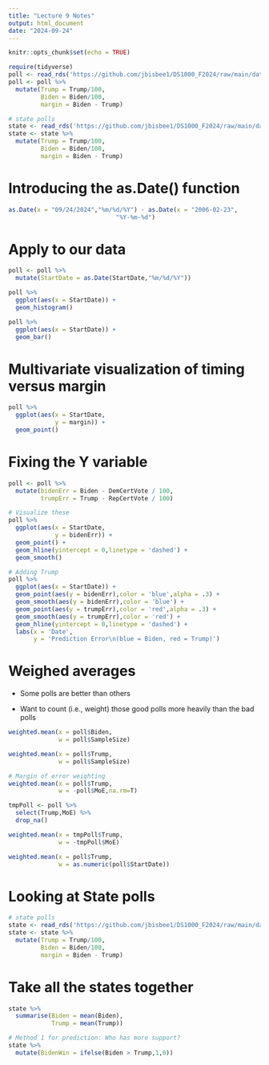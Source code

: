 ```yaml
---
title: "Lecture 9 Notes"
output: html_document
date: "2024-09-24"
---
```


```r
knitr::opts_chunk$set(echo = TRUE)
```

```r
require(tidyverse)
poll <- read_rds('https://github.com/jbisbee1/DS1000_F2024/raw/main/data/Pres2020_PV.Rds')
poll <- poll %>%
  mutate(Trump = Trump/100,
         Biden = Biden/100,
         margin = Biden - Trump)

# state polls
state <- read_rds('https://github.com/jbisbee1/DS1000_F2024/raw/main/data/Pres2020_StatePolls.Rds')
state <- state %>%
  mutate(Trump = Trump/100,
         Biden = Biden/100,
         margin = Biden - Trump)

```

# Introducing the as.Date() function

```r
as.Date(x = "09/24/2024","%m/%d/%Y") - as.Date(x = "2006-02-23",
                              "%Y-%m-%d")
```

# Apply to our data

```r
poll <- poll %>%
  mutate(StartDate = as.Date(StartDate,"%m/%d/%Y"))

poll %>%
  ggplot(aes(x = StartDate)) + 
  geom_histogram()

poll %>%
  ggplot(aes(x = StartDate)) + 
  geom_bar()
```

# Multivariate visualization of timing versus margin

```r
poll %>%
  ggplot(aes(x = StartDate,
             y = margin)) + 
  geom_point()
```

# Fixing the Y variable

```r
poll <- poll %>%
  mutate(bidenErr = Biden - DemCertVote / 100,
         trumpErr = Trump - RepCertVote / 100)

# Visualize these
poll %>%
  ggplot(aes(x = StartDate,
             y = bidenErr)) + 
  geom_point() + 
  geom_hline(yintercept = 0,linetype = 'dashed') + 
  geom_smooth()

# Adding Trump
poll %>%
  ggplot(aes(x = StartDate)) + 
  geom_point(aes(y = bidenErr),color = 'blue',alpha = .3) + 
  geom_smooth(aes(y = bidenErr),color = 'blue') + 
  geom_point(aes(y = trumpErr),color = 'red',alpha = .3) + 
  geom_smooth(aes(y = trumpErr),color = 'red') + 
  geom_hline(yintercept = 0,linetype = 'dashed') + 
  labs(x = 'Date',
       y = 'Prediction Error\n(blue = Biden, red = Trump)')
```

# Weighed averages

- Some polls are better than others

- Want to count (i.e., weight) those good polls more heavily than the bad polls

```r
weighted.mean(x = poll$Biden,
              w = poll$SampleSize)

weighted.mean(x = poll$Trump,
              w = poll$SampleSize)

# Margin of error weighting
weighted.mean(x = poll$Trump,
              w = -poll$MoE,na.rm=T)

tmpPoll <- poll %>%
  select(Trump,MoE) %>%
  drop_na()

weighted.mean(x = tmpPoll$Trump,
              w = -tmpPoll$MoE)

weighted.mean(x = poll$Trump,
              w = as.numeric(poll$StartDate))
```


# Looking at State polls

```r
# state polls
state <- read_rds('https://github.com/jbisbee1/DS1000_F2024/raw/main/data/Pres2020_StatePolls.Rds')
state <- state %>%
  mutate(Trump = Trump/100,
         Biden = Biden/100,
         margin = Biden - Trump)
```

# Take all the states together

```r
state %>%
  summarise(Biden = mean(Biden),
            Trump = mean(Trump))

# Method 1 for prediction: Who has more support?
state %>%
  mutate(BidenWin = ifelse(Biden > Trump,1,0))
```


